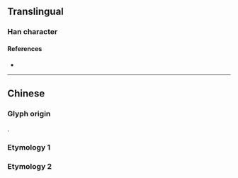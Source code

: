 {{also|廢|廃}}
{{character info}}
==Translingual==
{{Han simplified forms|廢|廃|废}}

===Han character===
{{Han char|rn=53|rad=广|as=05|sn=8|four=|canj=IIVE|ids=⿸广发}}

====References====
* {{Han ref|kx=0345.081|hdz=20880.030|uh=5E9F|ud=24223}}

----

==Chinese==

===Glyph origin===
{{Han simp|廢|f=發|t=发}}.

===Etymology 1===
{{zh-see|廢}}

===Etymology 2===
{{zh-see|癈}}